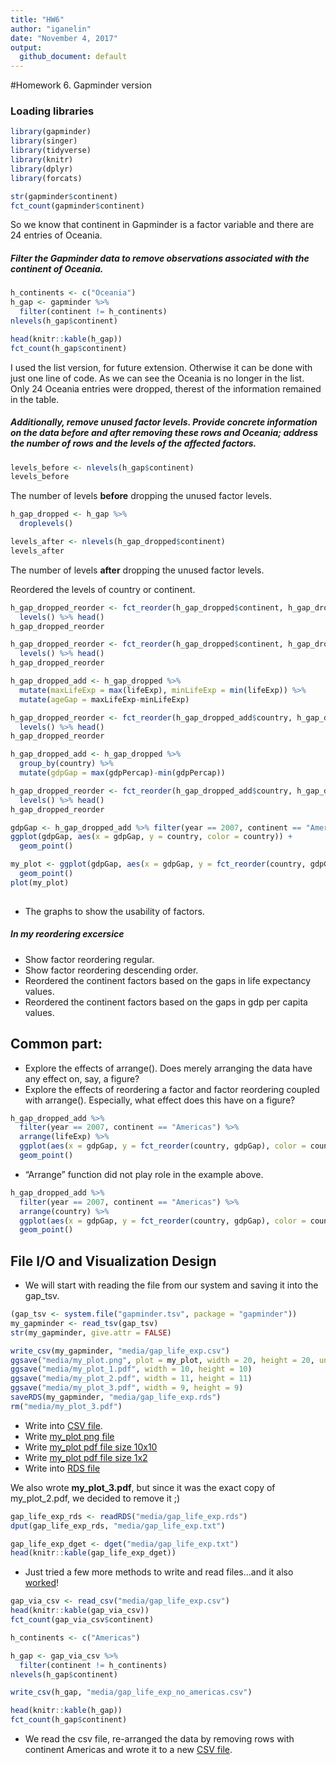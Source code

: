```yaml
---
title: "HW6"
author: "iganelin"
date: "November 4, 2017"
output:
  github_document: default
---
```


#Homework 6. Gapminder version

### Loading libraries
```r
library(gapminder)
library(singer)
library(tidyverse)
library(knitr)
library(dplyr)
library(forcats)
```


```r
str(gapminder$continent)
fct_count(gapminder$continent)
```
So we know that continent in Gapminder is a factor variable and there are 24 entries of Oceania.

##### Filter the Gapminder data to remove observations associated with the continent of Oceania.

```r
h_continents <- c("Oceania")
h_gap <- gapminder %>%
  filter(continent != h_continents)
nlevels(h_gap$continent)

head(knitr::kable(h_gap))
fct_count(h_gap$continent)
```
I used the list version, for future extension. Otherwise it can be done with just one line of code. As we can see the Oceania is no longer in the list. Only 24  Oceania entries were dropped, therest of the information remained in the table.

##### Additionally, remove unused factor levels. Provide concrete information on the data before and after removing these rows and Oceania; address the number of rows and the levels of the affected factors.
```r
levels_before <- nlevels(h_gap$continent)
levels_before
```

The number of levels **before** dropping the unused factor levels.
```r
h_gap_dropped <- h_gap %>% 
  droplevels()

levels_after <- nlevels(h_gap_dropped$continent)
levels_after
```

The number of levels **after** dropping the unused factor levels.

Reordered the levels of country or continent.

```r
h_gap_dropped_reorder <- fct_reorder(h_gap_dropped$continent, h_gap_dropped$lifeExp) %>% 
  levels() %>% head()
h_gap_dropped_reorder

h_gap_dropped_reorder <- fct_reorder(h_gap_dropped$continent, h_gap_dropped$lifeExp,  .desc = TRUE) %>% 
  levels() %>% head()
h_gap_dropped_reorder

h_gap_dropped_add <- h_gap_dropped %>% 
  mutate(maxLifeExp = max(lifeExp), minLifeExp = min(lifeExp)) %>% 
  mutate(ageGap = maxLifeExp-minLifeExp)

h_gap_dropped_reorder <- fct_reorder(h_gap_dropped_add$country, h_gap_dropped_add$ageGap) %>% 
  levels() %>% head()
h_gap_dropped_reorder

h_gap_dropped_add <- h_gap_dropped %>% 
  group_by(country) %>% 
  mutate(gdpGap = max(gdpPercap)-min(gdpPercap))

h_gap_dropped_reorder <- fct_reorder(h_gap_dropped_add$country, h_gap_dropped_add$gdpGap) %>% 
  levels() %>% head()
h_gap_dropped_reorder

```

```r
gdpGap <- h_gap_dropped_add %>% filter(year == 2007, continent == "Americas")
ggplot(gdpGap, aes(x = gdpGap, y = country, color = country)) +
  geom_point()

my_plot <- ggplot(gdpGap, aes(x = gdpGap, y = fct_reorder(country, gdpGap), color = country)) +
  geom_point()
plot(my_plot)
  
```

- The graphs to show the usability of factors.

##### In my reordering excersice
- Show factor reordering regular.
- Show factor reordering descending order.
- Reordered the continent factors based on the gaps in life expectancy values.
- Reordered the continent factors based on the gaps in gdp per capita values.

## Common part:

- Explore the effects of arrange(). Does merely arranging the data have any effect on, say, a figure?
- Explore the effects of reordering a factor and factor reordering coupled with arrange(). Especially, what effect does this have on a figure?

```r
h_gap_dropped_add %>% 
  filter(year == 2007, continent == "Americas") %>% 
  arrange(lifeExp) %>% 
  ggplot(aes(x = gdpGap, y = fct_reorder(country, gdpGap), color = country)) +
  geom_point()
```

- "Arrange" function did not play role in the example above.

```r
h_gap_dropped_add %>% 
  filter(year == 2007, continent == "Americas") %>% 
  arrange(country) %>% 
  ggplot(aes(x = gdpGap, y = fct_reorder(country, gdpGap), color = country)) +
  geom_point()
```

## File I/O and Visualization Design

- We will start with reading the file from our system and saving it into the gap_tsv.

```r
(gap_tsv <- system.file("gapminder.tsv", package = "gapminder"))
my_gapminder <- read_tsv(gap_tsv)
str(my_gapminder, give.attr = FALSE)
```

```r
write_csv(my_gapminder, "media/gap_life_exp.csv")
ggsave("media/my_plot.png", plot = my_plot, width = 20, height = 20, units = "cm")
ggsave("media/my_plot_1.pdf", width = 10, height = 10)
ggsave("media/my_plot_2.pdf", width = 11, height = 11)
ggsave("media/my_plot_3.pdf", width = 9, height = 9)
saveRDS(my_gapminder, "media/gap_life_exp.rds")
rm("media/my_plot_3.pdf")
```

- Write into [CSV file](https://github.com/ilgan/STAT545-hw-ganelin-ilya/blob/master/HW5/media/gap_life_exp.csv).
- Write [my_plot png file](https://github.com/ilgan/STAT545-hw-ganelin-ilya/blob/master/HW5/media/my_plot.png)
- Write [my_plot pdf file size 10x10](https://github.com/ilgan/STAT545-hw-ganelin-ilya/blob/master/HW5/media/my_plot_1.pdf)
- Write [my_plot pdf file size 1x2](https://github.com/ilgan/STAT545-hw-ganelin-ilya/blob/master/HW5/media/my_plot_2.pdf)
- Write into [RDS file](https://github.com/ilgan/STAT545-hw-ganelin-ilya/blob/master/HW5/media/gap_life_exp.rds)

We also wrote **my_plot_3.pdf**, but since it was the exact copy of my_plot_2.pdf, we decided to remove it ;)

```r
gap_life_exp_rds <- readRDS("media/gap_life_exp.rds")
dput(gap_life_exp_rds, "media/gap_life_exp.txt")

gap_life_exp_dget <- dget("media/gap_life_exp.txt")
head(knitr::kable(gap_life_exp_dget))
```

- Just tried a few more methods to write and read files...and it also [worked](https://github.com/ilgan/STAT545-hw-ganelin-ilya/blob/master/HW5/media/gap_life_exp.txt)!

```r
gap_via_csv <- read_csv("media/gap_life_exp.csv")
head(knitr::kable(gap_via_csv))
fct_count(gap_via_csv$continent)

h_continents <- c("Americas")

h_gap <- gap_via_csv %>%
  filter(continent != h_continents)
nlevels(h_gap$continent)

write_csv(h_gap, "media/gap_life_exp_no_americas.csv")

head(knitr::kable(h_gap))
fct_count(h_gap$continent)
```

- We read the csv file, re-arranged the data by removing rows with continent Americas and wrote it to a new [CSV file](https://github.com/ilgan/STAT545-hw-ganelin-ilya/blob/master/HW5/media/gap_life_exp_no_americas.csv).